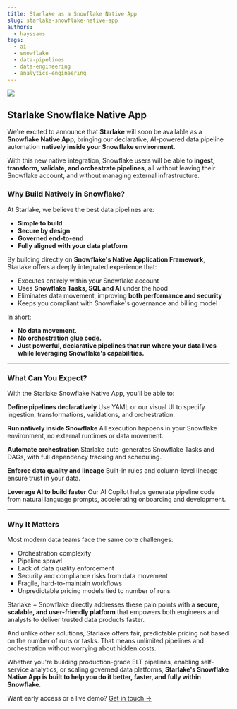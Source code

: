 ```yaml
---
title: Starlake as a Snowflake Native App
slug: starlake-snowflake-native-app
authors:
  - hayssams
tags:
  - ai
  - snowflake
  - data-pipelines
  - data-engineering
  - analytics-engineering
---
```


![](/img/starlake-love-snowflake.png)

## **Starlake Snowflake Native App**

We're excited to announce that **Starlake** will soon be available as a **Snowflake Native App**, bringing our declarative, AI-powered data pipeline automation **natively inside your Snowflake environment**.

With this new native integration, Snowflake users will be able to **ingest, transform, validate, and orchestrate pipelines**, all without leaving their Snowflake account, and without managing external infrastructure.


### **Why Build Natively in Snowflake?**

At Starlake, we believe the best data pipelines are:

* **Simple to build**
* **Secure by design**
* **Governed end-to-end**
* **Fully aligned with your data platform**

By building directly on **Snowflake's Native Application Framework**, Starlake offers a deeply integrated experience that:


* Executes entirely within your Snowflake account
* Uses **Snowflake Tasks, SQL and AI** under the hood
* Eliminates data movement, improving **both performance and security**
* Keeps you compliant with Snowflake's governance and billing model

In short: 

* **No data movement.**
* **No orchestration glue code.**
* **Just powerful, declarative pipelines that run where your data lives while leveraging Snowflake's capabilities.**


---


### **What Can You Expect?**

With the Starlake Snowflake Native App, you'll be able to:

**Define pipelines declaratively** Use YAML or our visual UI to specify ingestion, transformations, validations, and orchestration.

**Run natively inside Snowflake** All execution happens in your Snowflake environment, no external runtimes or data movement.

**Automate orchestration** Starlake auto-generates Snowflake Tasks and DAGs, with full dependency tracking and scheduling.

**Enforce data quality and lineage** Built-in rules and column-level lineage ensure trust in your data.

**Leverage AI to build faster** Our AI Copilot helps generate pipeline code from natural language prompts, accelerating onboarding and development.


---


### **Why It Matters**

Most modern data teams face the same core challenges:

* Orchestration complexity
* Pipeline sprawl
* Lack of data quality enforcement
* Security and compliance risks from data movement
* Fragile, hard-to-maintain workflows
* Unpredictable pricing models tied to number of runs

Starlake + Snowflake directly addresses these pain points with a **secure, scalable, and user-friendly platform** that empowers both engineers and analysts to deliver trusted data products faster.

And unlike other solutions, Starlake offers fair, predictable pricing not based on the number of runs or tasks. That means unlimited pipelines and orchestration without worrying about hidden costs.

Whether you're building production-grade ELT pipelines, enabling self-service analytics, or scaling governed data platforms, **Starlake's Snowflake Native App is built to help you do it better, faster, and fully within Snowflake**.



Want early access or a live demo? [Get in touch →](https://starlake.ai/)